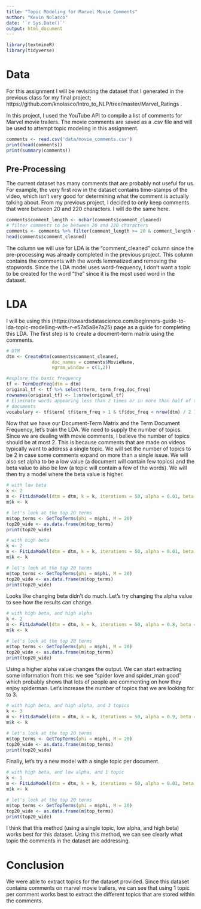 ```yaml
---
title: "Topic Modeling for Marvel Movie Comments"
author: "Kevin Nolasco"
date: '`r Sys.Date()`'
output: html_document
---
```


```r
library(textmineR)
library(tidyverse)

```

# Data

For this assignment I will be revisiting the dataset that I generated in the previous class for my final project; https://github.com/knolasco/Intro_to_NLP/tree/master/Marvel_Ratings .

In this project, I used the YouTube API to compile a list of comments for Marvel movie trailers. The movie comments are saved as a .csv file and will be used to attempt topic modeling in this assignment.


```r
comments <- read.csv('data/movie_comments.csv')
print(head(comments))
print(summary(comments))
```

## Pre-Processing

The current dataset has many comments that are probably not useful for us. For example, the very first row in the dataset contains time-stamps of the video, which isn't very good for determining what the comment is actually talking about. From my previous project, I decided to only keep comments that were between 20 and 220 characters. I will do the same here.

```r
comments$comment_length <- nchar(comments$comment_cleaned)
# filter comments to be between 20 and 220 characters
comments <- comments %>% filter(comment_length >= 20 & comment_length <= 220)
head(comments$comment_cleaned)
```

The column we will use for LDA is the "comment_cleaned" column since the pre-processing was already completed in the previous project. This column contains the comments with the words lemmatized and removing the stopwords. Since the LDA model uses word-frequency, I don't want a topic to be created for the word "the" since it is the most used word in the dataset.

# LDA

I will be using this (https://towardsdatascience.com/beginners-guide-to-lda-topic-modelling-with-r-e57a5a8e7a25) page as a guide for completing this LDA. The first step is to create a docment-term matrix using the comments.

```r
# DTM
dtm <- CreateDtm(comments$comment_cleaned, 
                 doc_names = comments$MovieName,
                 ngram_window = c(1,2))

#explore the basic frequency
tf <- TermDocFreq(dtm = dtm)
original_tf <- tf %>% select(term, term_freq,doc_freq)
rownames(original_tf) <- 1:nrow(original_tf)
# Eliminate words appearing less than 2 times or in more than half of the
# documents
vocabulary <- tf$term[ tf$term_freq > 1 & tf$doc_freq < nrow(dtm) / 2 ]
```

Now that we have our Document-Term Matrix and the Term Document Frequency, let's train the LDA. We need to supply the number of topics. Since we are dealing with movie comments, I believe the number of topics should be at most 2. This is because comments that are made on videos typically want to address a single topic. We will set the number of topics to be 2 in case some comments expand on more than a single issue. We will also set alpha to be a low value (a document will contain few topics) and the beta value to also be low (a topic will contain a few of the words). We will then try a model where the beta value is higher.

```r
# with low beta
k <- 2
m <- FitLdaModel(dtm = dtm, k = k, iterations = 50, alpha = 0.01, beta = 0.01)
m$k <- k

# let's look at the top 20 terms
m$top_terms <- GetTopTerms(phi = m$phi, M = 20)
top20_wide <- as.data.frame(m$top_terms)
print(top20_wide)
```

```r
# with high beta
k <- 2
m <- FitLdaModel(dtm = dtm, k = k, iterations = 50, alpha = 0.01, beta = 0.8)
m$k <- k

# let's look at the top 20 terms
m$top_terms <- GetTopTerms(phi = m$phi, M = 20)
top20_wide <- as.data.frame(m$top_terms)
print(top20_wide)
```
Looks like changing beta didn't do much. Let's try changing the alpha value to see how the results can change.

```r
# with high beta, and high alpha
k <- 2
m <- FitLdaModel(dtm = dtm, k = k, iterations = 50, alpha = 0.8, beta = 0.8)
m$k <- k

# let's look at the top 20 terms
m$top_terms <- GetTopTerms(phi = m$phi, M = 20)
top20_wide <- as.data.frame(m$top_terms)
print(top20_wide)
```

Using a higher alpha value changes the output. We can start extracting some information from this: we see "spider love and spider_man good" which probably shows that lots of people are commenting on how they enjoy spiderman. Let's increase the number of topics that we are looking for to 3.

```r
# with high beta, and high alpha, and 3 topics
k <- 3
m <- FitLdaModel(dtm = dtm, k = k, iterations = 50, alpha = 0.9, beta = 0.9)
m$k <- k

# let's look at the top 20 terms
m$top_terms <- GetTopTerms(phi = m$phi, M = 20)
top20_wide <- as.data.frame(m$top_terms)
print(top20_wide)
```

Finally, let's try a new model with a single topic per document. 

```r
# with high beta, and low alpha, and 1 topic
k <- 1
m <- FitLdaModel(dtm = dtm, k = k, iterations = 50, alpha = 0.01, beta = 0.9)
m$k <- k

# let's look at the top 20 terms
m$top_terms <- GetTopTerms(phi = m$phi, M = 20)
top20_wide <- as.data.frame(m$top_terms)
print(top20_wide)
```

I think that this method (using a single topic, low alpha, and high beta) works best for this dataset. Using this method, we can see clearly what topic the comments in the dataset are addressing.

# Conclusion

We were able to extract topics for the dataset provided. Since this dataset contains comments on marvel movie trailers, we can see that using 1 topic per comment works best to extract the different topics that are stored within the comments.